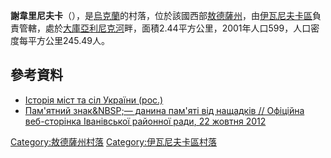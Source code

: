 {{coord|46|49|38|N|30|34|50|E|scale:30000|display=title}}

'''謝韋里尼夫卡'''（{{lang-uk|Северинівка}}），是[[烏克蘭|烏克蘭]]的村落，位於該國西部[[敖德薩州|敖德薩州]]，由[[伊瓦尼夫卡區|伊瓦尼夫卡區]]負責管轄，處於[[大庫亞利尼克河|大庫亞利尼克河]]畔，面積2.44平方公里，2001年人口599，人口密度每平方公里245.49人。

==參考資料==
* [https://web.archive.org/web/20091215151400/http://www.igsu.org.ua/Odesskaja.obl/Ivanovskij.rajon/Severinovka.html Історія міст та сіл України (рос.)]
* [http://ivanivka-rada.odessa.gov.ua/index.php/2011-06-16-08-31-00/995-pamyatni-znak-danina-pamyati-vid-nashchadkiv Пам'ятний знак&NBSP;— данина пам'яті від нащадків // Офіційна веб-сторінка [[Іванівська_районна_рада_(Одеська_область)|Іванівської районної ради]], 22 жовтня 2012]{{Wayback|url=http://ivanivka-rada.odessa.gov.ua/index.php/2011-06-16-08-31-00/995-pamyatni-znak-danina-pamyati-vid-nashchadkiv |date=20160304071443 }}

{{DEFAULTSORT:Северинівка}}
[[Category:敖德薩州村落|Category:敖德薩州村落]]
[[Category:伊瓦尼夫卡區村落|Category:伊瓦尼夫卡區村落]]


{{Odessa-geo-stub}}